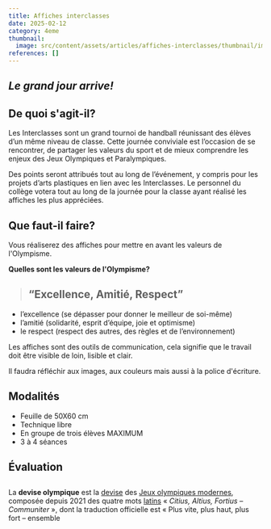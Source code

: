 ```yaml
---
title: Affiches interclasses
date: 2025-02-12
category: 4eme
thumbnail:
  image: src/content/assets/articles/affiches-interclasses/thumbnail/image.jpeg
references: []
---
```

## ***Le grand jour arrive!***

## De quoi s'agit-il?

Les Interclasses sont un grand tournoi de handball réunissant des élèves d’un même niveau de classe. Cette journée conviviale est l’occasion de se rencontrer, de partager les valeurs du sport et de mieux comprendre les enjeux des Jeux Olympiques et Paralympiques.

Des points seront attribués tout au long de l’événement, y compris pour les projets d’arts plastiques en lien avec les Interclasses. Le personnel du collège votera tout au long de la journée pour la classe ayant réalisé les affiches les plus appréciées.

## Que faut-il faire?

Vous réaliserez des affiches pour mettre en avant les valeurs de l'Olympisme.

**Quelles sont les valeurs de l'Olympisme?**

> ## &#x20;**“Excellence, Amitié, Respect”**

* l’excellence (se dépasser pour donner le meilleur de soi-même)
* l’amitié (solidarité, esprit d’équipe, joie et optimisme)
* le respect (respect des autres, des règles et de l’environnement)

Les affiches sont des outils de communication, cela signifie que le travail doit être visible de loin, lisible et clair.

Il faudra réfléchir aux images, aux couleurs mais aussi à la police d'écriture.

## Modalités

* Feuille de 50X60 cm
* Technique libre
* En groupe de trois élèves MAXIMUM
* 3 à 4 séances

## Évaluation

##

La **devise olympique** est la [devise](https://fr.wikipedia.org/wiki/Devise_\(phrase\)) des [Jeux olympiques modernes](https://fr.wikipedia.org/wiki/Jeux_olympiques), composée depuis 2021 des quatre mots [latins](https://fr.wikipedia.org/wiki/Latin) « *Citius, Altius, Fortius – Communiter* », dont la traduction officielle est « Plus vite, plus haut, plus fort – ensemble 

